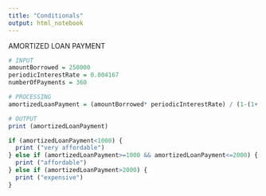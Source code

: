 ```yaml
---
title: "Conditionals"
output: html_notebook
---
```



AMORTIZED LOAN PAYMENT

```r
# INPUT
amountBorrowed = 250000
periodicInterestRate = 0.004167
numberOfPayments = 360

# PROCESSING
amortizedLoanPayment = (amountBorrowed* periodicInterestRate) / (1-(1+ periodicInterestRate)^-numberOfPayments)

# OUTPUT
print (amortizedLoanPayment)

if (amortizedLoanPayment<1000) {
  print ("very affordable")
} else if (amortizedLoanPayment>=1000 && amortizedLoanPayment<=2000) {
  print ("affordable")
} else if (amortizedLoanPayment>2000) {
  print ("expensive")
}
```

